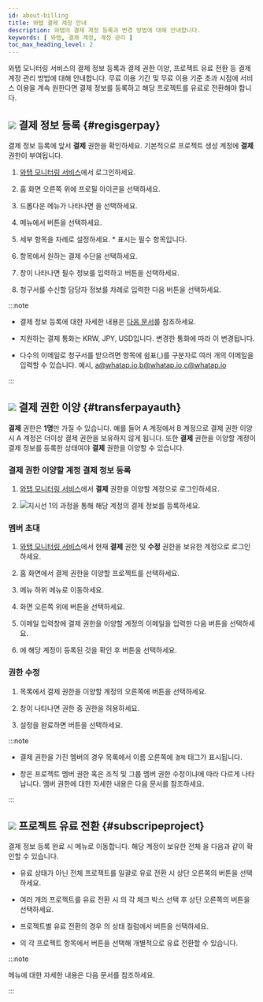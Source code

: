```yaml
---
id: about-billing
title: 와탭 결제 계정 안내
description: 와탭의 결제 계정 등록과 변경 방법에 대해 안내합니다.
keywords: [ 와탭, 결제 계정, 계정 관리 ]
toc_max_heading_level: 2
---
```


와탭 모니터링 서비스의 결제 정보 등록과 결제 권한 이양, 프로젝트 유료 전환 등 결제 계정 관리 방법에 대해 안내합니다. 무료 이용 기간 및 무료 이용 기준 초과 시점에 서비스 이용을 계속 원한다면 결제 정보를 등록하고 해당 프로젝트를 유료로 전환해야 합니다. 


## ![](/img/number-01.png) 결제 정보 등록 {#regisgerpay}

결제 정보 등록에 앞서 **결제** 권한을 확인하세요. 기본적으로 프로젝트 생성 계정에 **결제** 권한이 부여됩니다.

1. [와탭 모니터링 서비스](https://service.whatap.io)에서 로그인하세요. 

1. 홈 화면 오른쪽 위에 프로필 아이콘을 선택하세요.

1. 드롭다운 메뉴가 나타나면 <Cmdname sid="my_usage" className="uitext" />을 선택하세요.

    <ImgLang img='billing-select-my-usage.png' desc='이용 내역' />

1. <Cmdname sid="payment_information" className="uitext" /> 메뉴에서 <Cmdname sid="register_billing_info" className="uitext" /> 버튼을 선택하세요.

1. 세부 항목을 차례로 설정하세요. <span class="vslow">*</span> 표시는 필수 항목입니다.

1. <Cmdname sid="payment_method" className="uitext" /> 항목에서 원하는 결제 수단을 선택하세요.

1. <Cmdname sid="register_billing_info" className="uitext" /> 창이 나타나면 필수 정보를 입력하고 <Cmdname sid="apply" className="uitext" /> 버튼을 선택하세요.

1. 청구서를 수신할 담당자 정보를 차례로 입력한 다음 <Cmdname sid="save" className="uitext" /> 버튼을 선택하세요.

:::note 

* 결제 정보 등록에 대한 자세한 내용은 [다음 문서](/management/billing)를 참조하세요.

* 지원하는 결제 통화는 <UI>KRW</UI>, <UI>JPY</UI>, <UI>USD</UI>입니다. 변경한 통화에 따라 <Cmdname sid="payment_method" className="uitext" />이 변경됩니다.

* 다수의 이메일로 청구서를 받으려면 <Cmdname sid="invoice_cc" className="uitext" /> 항목에 쉼표(,)를 구분자로 여러 개의 이메일을 입력할 수 있습니다. 예시, a@whatap.io,b@whatap.io,c@whatap.io

  <ImgLang img='best-p/about-billing-member-recipient.png' desc='청구서 수신자 다수 설정' />

:::

## ![](/img/number-02.png) 결제 권한 이양 {#transferpayauth}

**결제** 권한은 **1명**만 가질 수 있습니다. 예를 들어 A 계정에서 B 계정으로 결제 권한 이양 시 A 계정은 더이상 결제 권한을 보유하지 않게 됩니다. 또한 **결제** 권한을 이양할 계정이 결제 정보를 등록한 상태여야 **결제** 권한을 이양할 수 있습니다.

### 결제 권한 이양할 계정 결제 정보 등록

1. [와탭 모니터링 서비스](https://service.whatap.io)에서 **결제** 권한을 이양할 계정으로 로그인하세요.

1. ![지시선 1](/img/number-01.png)의 과정을 통해 해당 계정의 결제 정보를 등록하세요.

### 멤버 초대

1. [와탭 모니터링 서비스](https://service.whatap.io)에서 현재 **결제** 권한 및 **수정** 권한을 보유한 계정으로 로그인하세요.

1. 홈 화면에서 결제 권한을 이양할 프로젝트를 선택하세요. 

1. <Cmdname sid="management" className="uitext" /> 메뉴 하위 <Cmdname sid="project_member" className="uitext" /> 메뉴로 이동하세요.

1. 화면 오른쪽 위에 <Cmdname sid="invite_member" className="uitext" /> 버튼을 선택하세요.

1. 이메일 입력창에 결제 권한을 이양할 계정의 이메일을 입력한 다음 <Cmdname sid="add" className="uitext" /> 버튼을 선택하세요.

1. <Cmdname sid="member_invite_list" className="uitext" replace=" ({length})" />에 해당 계정이 등록된 것을 확인 후 <Cmdname sid="complete" className="uitext" /> 버튼을 선택하세요.

### 권한 수정

<ImgLang img='best-p/about-billing-member-role.png' desc='권한 수정 sc' />

1. <Cmdname sid="project_member" className="uitext" /> 목록에서 결제 권한을 이양할 계정의 오른쪽에 <LinkImage img="char-a.svg" desc="지시선 a" /> <LinkImage img="ico-edit.svg" desc="편집 아이콘" /> 버튼을 선택하세요.

1. <Cmdname sid="edit_member_role" className="uitext" /> 창이 나타나면 권한 중 <LinkImage img="char-b.svg" desc="지시선 b" /> <Cmdname sid="billing" className="uitext" /> 권한을 허용하세요.

1. 설정을 완료하면 <LinkImage img="char-c.svg" desc="지시선 c" /> <Cmdname sid="apply" className="uitext" /> 버튼을 선택하세요.

:::note

* 결제 권한을 가진 멤버의 경우 <Cmdname sid="project_member" className="uitext" /> 목록에서 이름 오른쪽에 <code class='pay'>결제</code> 태그가 표시됩니다. 

* <Cmdname sid="edit_member_role" className="uitext" /> 창은 프로젝트 멤버 권한 혹은 조직 및 그룹 멤버 권한 수정이냐에 따라 다르게 나타납니다. 멤버 권한에 대한 자세한 내용은 <Link to="/project/project-structure#project-auth">다음 문서</Link>를 참조하세요.

:::

## ![](/img/number-03.png) 프로젝트 유료 전환 {#subscripeproject}

결제 정보 등록 완료 시 <Cmdname sid="side_projectSubscription" className="uitext" /> 메뉴로 이동합니다. 해당 계정이 보유한 전체 <Cmdname sid="project_list" className="uitext" />을 다음과 같이 확인할 수 있습니다. 

<ImgLang img='best-p/about-billing-subscription.png' desc='프로젝트 유료 전환' />

* 유료 상태가 아닌 전체 프로젝트를 일괄로 유료 전환 시 상단 오른쪽의 <Cmdname sid="BTN06013" className="uitext" /> 버튼을 선택하세요.

* 여러 개의 프로젝트를 유료 전환 시 <Cmdname sid="project_list" className="uitext" />의 각 체크 박스 선택 후 상단 오른쪽의 <Cmdname sid="BTN06013" className="uitext" /> 버튼을 선택하세요.

* 프로젝트별 유료 전환의 경우 <Cmdname sid="project_list" className="uitext" />의 상태 컬럼에서 <Cmdname sid="subscribe" className="uitext" /> 버튼을 선택하세요.

* <Cmdname sid="project_list" className="uitext" />의 각 프로젝트 항목에서 <Cmdname sid="subscribe" className="uitext" /> 버튼을 선택해 개별적으로 유료 전환할 수 있습니다.

:::note

<Cmdname sid="side_projectSubscription" className="uitext" /> 메뉴에 대한 자세한 내용은 <Link to="management/billing#project-subscription">다음 문서</Link>를 참조하세요.

:::